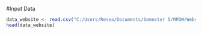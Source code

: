 #Input Data

```r
data_website <- read.csv("C:/Users/Resea/Documents/Semester 5/MPDW/Website_Page_View.csv")
head(data_website)
```

